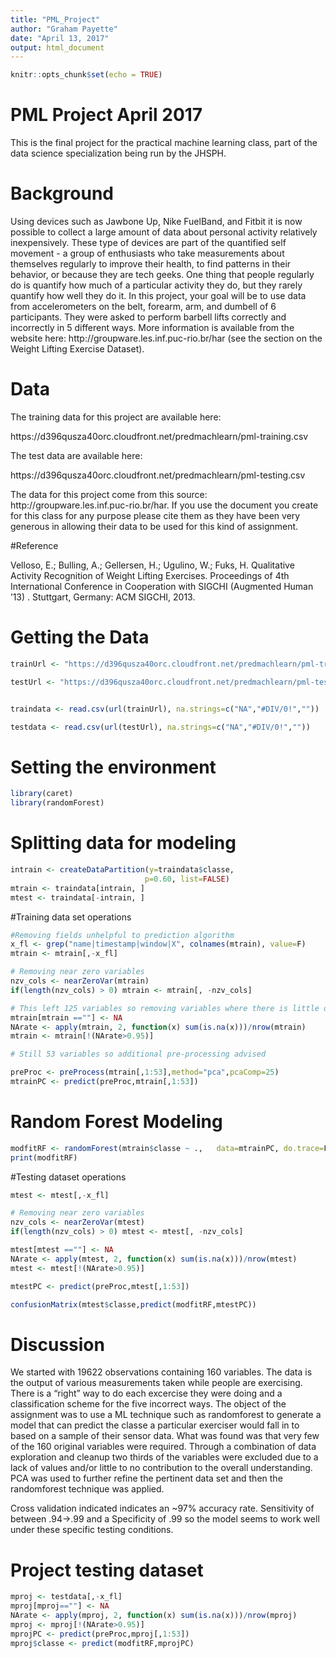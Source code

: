 ---
title: "PML_Project"
author: "Graham Payette"
date: "April 13, 2017"
output: html_document
---

```{r setup, cache = F, echo = F, message = F, warning = F, tidy = F}
knitr::opts_chunk$set(echo = TRUE)
```

# PML Project April 2017
This is the final project for the practical machine learning class, part of the
data science specialization being run by the JHSPH.  

# Background

Using devices such as Jawbone Up, Nike FuelBand, and Fitbit it is now possible to collect a large amount of data about personal activity relatively inexpensively. These type of devices are part of the quantified self movement - a group of enthusiasts who take measurements about themselves regularly to improve their health, to find patterns in their behavior, or because they are tech geeks. One thing that people regularly do is quantify how much of a particular activity they do, but they rarely quantify how well they do it. In this project, your goal will be to use data from accelerometers on the belt, forearm, arm, and dumbell of 6 participants. They were asked to perform barbell lifts correctly and incorrectly in 5 different ways. More information is available from the website here: http://groupware.les.inf.puc-rio.br/har (see the section on the Weight Lifting Exercise Dataset).

# Data

The training data for this project are available here:

https://d396qusza40orc.cloudfront.net/predmachlearn/pml-training.csv

The test data are available here:

https://d396qusza40orc.cloudfront.net/predmachlearn/pml-testing.csv

The data for this project come from this source: http://groupware.les.inf.puc-rio.br/har. If you use the document you create for this class for any purpose please cite them as they have been very generous in allowing their data to be used for this kind of assignment.

#Reference

Velloso, E.; Bulling, A.; Gellersen, H.; Ugulino, W.; Fuks, H. Qualitative Activity Recognition of Weight Lifting Exercises. Proceedings of 4th International Conference in Cooperation with SIGCHI (Augmented Human '13) . Stuttgart, Germany: ACM SIGCHI, 2013.

# Getting the Data
```{r cache=TRUE,message = F, warning = F}

trainUrl <- "https://d396qusza40orc.cloudfront.net/predmachlearn/pml-training.csv"

testUrl <- "https://d396qusza40orc.cloudfront.net/predmachlearn/pml-testing.csv"


traindata <- read.csv(url(trainUrl), na.strings=c("NA","#DIV/0!",""))

testdata <- read.csv(url(testUrl), na.strings=c("NA","#DIV/0!",""))

```

# Setting the environment

```{r loadPackage,cache=TRUE,message = F, warning = F}
library(caret)
library(randomForest)

```

# Splitting data for modeling
```{r,dependson="loadPackage",cache=TRUE,message = F, warning = F}
intrain <- createDataPartition(y=traindata$classe,
                              p=0.60, list=FALSE)
mtrain <- traindata[intrain, ]
mtest <- traindata[-intrain, ]
```

#Training data set operations

```{r,dependson="loadPackage",cache=TRUE,message = F, warning = F}

#Removing fields unhelpful to prediction algorithm
x_fl <- grep("name|timestamp|window|X", colnames(mtrain), value=F) 
mtrain <- mtrain[,-x_fl]

# Removing near zero variables 
nzv_cols <- nearZeroVar(mtrain)
if(length(nzv_cols) > 0) mtrain <- mtrain[, -nzv_cols]

# This left 125 variables so removing variables where there is little data
mtrain[mtrain ==""] <- NA
NArate <- apply(mtrain, 2, function(x) sum(is.na(x)))/nrow(mtrain)
mtrain <- mtrain[!(NArate>0.95)]

# Still 53 variables so additional pre-processing advised

preProc <- preProcess(mtrain[,1:53],method="pca",pcaComp=25)
mtrainPC <- predict(preProc,mtrain[,1:53])
```


# Random Forest Modeling
```{r,dependson="loadPackage",cache=TRUE,message = F, warning = F}
modfitRF <- randomForest(mtrain$classe ~ .,   data=mtrainPC, do.trace=F)
print(modfitRF)
```

#Testing dataset operations
```{r,dependson="loadPackage",cache=TRUE,message = F, warning = F}
mtest <- mtest[,-x_fl]

# Removing near zero variables 
nzv_cols <- nearZeroVar(mtest)
if(length(nzv_cols) > 0) mtest <- mtest[, -nzv_cols]

mtest[mtest ==""] <- NA
NArate <- apply(mtest, 2, function(x) sum(is.na(x)))/nrow(mtest)
mtest <- mtest[!(NArate>0.95)]

mtestPC <- predict(preProc,mtest[,1:53])

confusionMatrix(mtest$classe,predict(modfitRF,mtestPC))
```
# Discussion
We started with 19622 observations containing 160 variables.  The data is the output of various measurements taken while people are exercising.  There is a "right" way to do each excercise they were doing and a classification scheme for the five incorrect ways. The object of the assignment was to use a ML technique such as randomforest to generate a model that can predict the classe a particular exerciser would fall in to based on a sample of their sensor data.
What was found was that very few of the 160 original variables were required. Through a combination of data exploration and cleanup two thirds of the variables were excluded due to a lack of values and/or little to no contribution to the overall understanding.  PCA was used to further refine the pertinent data set and then the randomforest technique was applied.  

Cross validation indicated indicates an ~97% accuracy rate. Sensitivity of between .94->.99 and a Specificity of .99 so the model seems to work well under these specific testing conditions. 


# Project testing dataset
```{r,dependson="loadPackage",cache=TRUE,message = F, warning = F}
mproj <- testdata[,-x_fl]
mproj[mproj==""] <- NA
NArate <- apply(mproj, 2, function(x) sum(is.na(x)))/nrow(mproj)
mproj <- mproj[!(NArate>0.95)]
mprojPC <- predict(preProc,mproj[,1:53])
mproj$classe <- predict(modfitRF,mprojPC)
```

